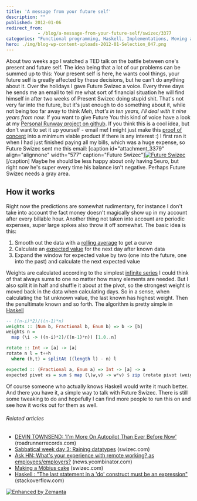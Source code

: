 ```yaml
---
title: 'A message from your future self'
description: ""
published: 2012-01-06
redirect_from: 
            - /blog/a-message-from-your-future-self/swizec/3377
categories: "Functional programming, Haskell, Implementations, Moving average, Programming, Tools, Uncategorized"
hero: ./img/blog-wp-content-uploads-2012-01-Selection_047.png
---
```


About two weeks ago I watched a TED talk on the battle between one's present and future self. The idea being that a lot of our problems can be summed up to this: Your present self is here, he wants cool things, your future self is greatly affected by these decisions, but he can't do anything about it. Over the holidays I gave Future Swizec a voice. Every three days he sends me an email to tell me what sort of financial situation he will find himself in after two weeks of Present Swizec doing stupid shit. That's not very far into the future, but it's just enough to do something about it, while not being too far away to think _Meh, that's in ten years, I'll deal with it nine years from now._ If you want to give Future You this kind of voice have a look at my [Personal Runway project on github](https://github.com/Swizec/Personal-Runway). If you think this is a cool idea, but don't want to set it up yourself - email me! I might just make this [proof of concept](http://en.wikipedia.org/wiki/Proof_of_concept "Proof of concept") into a minimum viable product if there is any interest :) I first ran it when I had just finished paying all my bills, which was a huge expense, so Future Swizec sent me this email: \[caption id="attachment_3379" align="alignnone" width="577" caption="Future Swizec"][![Future Swizec](./img/Future-Swizeca2jaf1.png "Future Swizec")](./img/blog-wp-content-uploads-2012-01-Selection_047.png)\[/caption] Maybe he should be less happy about only having 5euro, but right now he's super every time his balance isn't negative. Perhaps Future Swizec needs a gray area.

## How it works

Right now the predictions are somewhat rudimentary, for instance I don't take into account the fact money doesn't magically show up in my account after every billable hour. Another thing not taken into account are periodic expenses, super large spikes also throw it off somewhat. The basic idea is this:

1.  Smooth out the data with a [rolling average](http://en.wikipedia.org/wiki/Moving_average "Moving average") to get a curve
2.  Calculate an [expected value](http://en.wikipedia.org/wiki/Expected_value "Expected value") for the next day after known data
3.  Expand the window for expected value by two (one into the future, one into the past) and calculate the next expected value

Weights are calculated according to the simplest [infinite series](http://en.wikipedia.org/wiki/Series_%28mathematics%29 "Series (mathematics)") I could think of that always sums to one no matter how many elements are needed. But I also split it in half and shuffle it about at the pivot, so the strongest weight is moved back in the data when calculating days. So in a sense, when calculating the 1st unknown value, the last known has highest weight. Then the penultimate known and so forth. The algorithm is pretty simple in [Haskell](http://haskell.org "Haskell (programming language)")

```haskell
-- ((n-i)*2)/((n-1)*n)
weights :: (Num b, Fractional b, Enum b) => b -> [b]
weights n =
  map (\i -> ((n-i)*2)/((n-1)*n)) [1.0..n]

rotate :: Int -> [a] -> [a]
rotate n l = t++h
  where (h,t) = splitAt ((length l) - n) l

expected :: (Fractional a, Enum a) => Int -> [a] -> a
expected pivot xs = sum $ map (\(w,v) -> w*v) $ zip (rotate pivot (weights $ fromIntegral $ length xs)) xs
```

Of course someone who actually knows Haskell would write it much better. And there you have it, a simple way to talk with Future Swizec. There is still some tweaking to do and hopefully I can find more people to run this on and see how it works out for them as well.

###### Related articles

-   [DEVIN TOWNSEND: 'I'm More On Autopilot Than Ever Before Now'](http://www.roadrunnerrecords.com/blabbermouth.net/news.aspx?mode=Article&newsitemID=167732) (roadrunnerrecords.com)
-   [Sabbatical week day 3: Raining datatypes](http://swizec.com/blog/sabbatical-week-day-3-raining-datatypes/swizec/3293) (swizec.com)
-   [Ask HN: What's your experience with remote working? as employees/employers?](http://news.ycombinator.com/item?id=3428195) (news.ycombinator.com)
-   [Making a Möbius cake](http://swizec.com/blog/making-a-mobius-cake/ponywithhiccups/2737) (swizec.com)
-   [Haskell : "The last statement in a 'do' construct must be an expression"](http://stackoverflow.com/questions/8664411/haskell-the-last-statement-in-a-do-construct-must-be-an-expression) (stackoverflow.com)

[![Enhanced by Zemanta](http://img.zemanta.com/zemified_e.png?x-id=44227b78-3df1-44c8-9c91-6dde805ece94)](http://www.zemanta.com/ "Enhanced by Zemanta")
